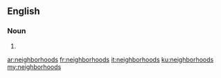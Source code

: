==English==

===Noun===
{{head|en|plural}}

# {{plural of|neighborhood|lang=en|nocat=1}}

[[ar:neighborhoods]]
[[fr:neighborhoods]]
[[it:neighborhoods]]
[[ku:neighborhoods]]
[[my:neighborhoods]]